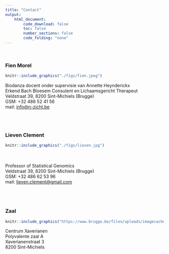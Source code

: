 ```yaml
---
title: "Contact"
output:
    html_document:
        code_download: false
        toc: false
        number_sections: false
        code_folding: "none"
---
```


</br>

### Fien Morel 

```r
knitr::include_graphics("./figs/fien.jpeg")
```

Biodanza docent onder supervisie van Annette Heynderickx  
Erkend Bach Bloesem Consulent en Lichaamsgericht Therapeut  
Veldstraat 39, 8200 Sint-Michiels (Brugge)  
GSM: +32 486 52 41 56  
mail: [info@n-zicht.be](mailto:info@n-zicht.be)  

</br>
</br>

### Lieven Clement

```r
knitr::include_graphics("./figs/lieven.jpg")
```
</br>
</br>
Professor of Statistical Genomics  
Veldstraat 39, 8200 Sint-Michiels (Brugge)  
GSM: +32 486 62 53 96  
mail: [lieven.clement@gmail.com](mailto:lieven.clement@gmail.com)  
</br>
</br>
</br>


### Zaal 

```r
knitr::include_graphics("https://www.brugge.be/files/uploads/imagecache/Origineel/images/news/xaverianen_ingang.jpg")
```
Centrum Xaverianen  
Polyvalente zaal A  
Xaverianenstraat 3   
8200 Sint-Michiels 

